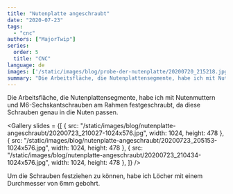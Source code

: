```yaml
---
title: "Nutenplatte angeschraubt"
date: "2020-07-23"
tags: 
  - "cnc"
authors: ["MajorTwip"]
series:
  order: 5
  title: "CNC"
language: de
images: ['/static/images/blog/probe-der-nutenplatte/20200720_215218.jpg']
summary: "Die Arbeitsfläche, die Nutenplattensegmente, habe ich mit Nutenmuttern und M6-Sechskantschrauben am Rahmen festgeschraubt, da diese Schrauben genau in die Nuten passen."
---
```


Die Arbeitsfläche, die Nutenplattensegmente, habe ich mit Nutenmuttern und M6-Sechskantschrauben am Rahmen festgeschraubt, da diese Schrauben genau in die Nuten passen.


<Gallery slides = {[
  { src: "/static/images/blog/nutenplatte-angeschraubt/20200723_210027-1024x576.jpg", width: 1024, height: 478 },
  { src: "/static/images/blog/nutenplatte-angeschraubt/20200723_205153-1024x576.jpg", width: 1024, height: 478 },
  { src: "/static/images/blog/nutenplatte-angeschraubt/20200723_210434-1024x576.jpg", width: 1024, height: 478 },
]} />


Um die Schrauben festziehen zu können, habe ich Löcher mit einem Durchmesser von 6mm gebohrt.
